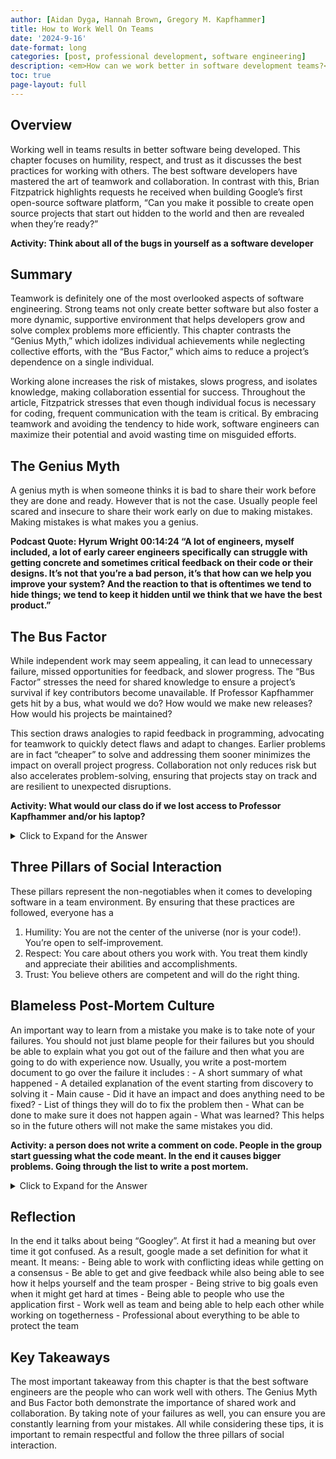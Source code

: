 ```yaml
---
author: [Aidan Dyga, Hannah Brown, Gregory M. Kapfhammer]
title: How to Work Well On Teams
date: '2024-9-16'
date-format: long
categories: [post, professional development, software engineering]
description: <em>How can we work better in software development teams?</em>
toc: true
page-layout: full
---
```


## Overview

Working well in teams results in better software being developed. This chapter focuses on humility, respect, and trust as it discusses the best practices for working with others. The best software developers have mastered the art of teamwork and collaboration. In contrast with this, Brian Fitzpatrick highlights requests he received when building Google’s first open-source software platform, “Can you make it possible to create open source projects that start out hidden to the world and then are revealed when they’re ready?"

**Activity: Think about all of the bugs in yourself as a software developer**

## Summary

Teamwork is definitely one of the most overlooked aspects of software engineering. Strong teams not only create better software but also foster a more dynamic, supportive environment that helps developers grow and solve complex problems more efficiently. This chapter contrasts the "Genius Myth," which idolizes individual achievements while neglecting collective efforts, with the "Bus Factor," which aims to reduce a project's dependence on a single individual. 

Working alone increases the risk of mistakes, slows progress, and isolates knowledge, making collaboration essential for success. Throughout the article, Fitzpatrick stresses that even though individual focus is necessary for coding, frequent communication with the team is critical. By embracing teamwork and avoiding the tendency to hide work, software engineers can maximize their potential and avoid wasting time on misguided efforts.

## The Genius Myth

A genius myth is when someone thinks it is bad to share their work before they are done and ready. However that is not the case. Usually people feel scared and insecure to share their work early on due to making mistakes. Making mistakes is what makes you a genius.

**Podcast Quote: Hyrum Wright 00:14:24  “A lot of engineers, myself included, a lot of early career engineers specifically can struggle with getting concrete and sometimes critical feedback on their code or their designs. It’s not that you’re a bad person, it’s that how can we help you improve your system? And the reaction to that is oftentimes we tend to hide things; we tend to keep it hidden until we think that we have the best product.”**

## The Bus Factor

While independent work may seem appealing, it can lead to unnecessary failure, missed opportunities for feedback, and slower progress. The "Bus Factor” stresses the need for shared knowledge to ensure a project’s survival if key contributors become unavailable. If Professor Kapfhammer gets hit by a bus, what would we do? How would we make new releases? How would his projects be maintained?

This section draws analogies to rapid feedback in programming, advocating for teamwork to quickly detect flaws and adapt to changes. Earlier problems are in fact “cheaper” to solve and addressing them sooner minimizes the impact on overall project progress. Collaboration not only reduces risk but also accelerates problem-solving, ensuring that projects stay on track and are resilient to unexpected disruptions.

**Activity: What would our class do if we lost access to Professor Kapfhammer and/or his laptop?**

<details> <summary>Click to Expand for the Answer</summary>
 
 If we lost access to Kapfhammer's laptop we would not be able to push our work since we need his Pypi. This stresses the "Buss Factor" where it be better to have another place to push then just from one computer. However you also run in the problem if you can push from any computer then people might start pushing when we are not ready.

 </details>


## Three Pillars of Social Interaction

These pillars represent the non-negotiables when it comes to developing software in a team environment. By ensuring that these practices are followed, everyone has a

1. Humility: You are not the center of the universe (nor is your code!). You’re open to self-improvement.
2. Respect: You care about others you work with.  You treat them kindly and appreciate their abilities and accomplishments.
3. Trust: You believe others are competent and will do the right thing.

## Blameless Post-Mortem Culture

An important way to learn from a mistake you make is to take note of your failures. You should not just blame people for their failures but you should be able to explain what you got out of the failure and then what you are going to do with experience now. Usually, you write a post-mortem document to go over the failure it includes :
- A short summary of what happened
- A detailed explanation of the event starting from discovery to solving it
- Main cause 
- Did it have an impact and does anything need to be fixed?
- List of things they will do to fix the problem then
- What can be done to make sure it does not happen again
- What was learned?
This helps so in the future others will not make the same mistakes you did. 

**Activity:  a person does not write a comment on code. People in the group start guessing what the code meant. In the end it causes bigger problems. Going through the list to write a post mortem.**

<details> <summary>Click to Expand for the Answer</summary>

First you would explain that the there was code with no comment. Also state that people started just taking guesses on the what it meant. Then you would state what got you to discover it which was it was causing bigger problems and to solve it figure out what the code really means and put a comment. Next you would do damage control and figure out what problem came from this. Then to not have this happen again make sure each person writes code comments for their code and that other people can explain it. In the end you learn that writing code comments is very important so there does not become bigger problems. It is also important to not point fingers and say that person has to fix it. You need to work as a group to fix it and make sure it does not happen again.

</details>

## Reflection

In the end it talks about being “Googley”. At first it had a meaning but over time it got confused. As a result, google made a set definition for what it meant. It means:
- Being able to work with conflicting ideas while getting on a consensus
- Be able to get and give feedback while also being able to see how it helps yourself and the team prosper
- Being strive to big goals even when it might get hard at times
- Being able to people who use the application first
- Work well as  team and being able to help each other while working on togetherness
- Professional about everything to be able to protect the team

## Key Takeaways

The most important takeaway from this chapter is that the best software engineers are the people who can work well with others. The Genius Myth and Bus Factor both demonstrate the importance of shared work and collaboration. By taking note of your failures as well, you can ensure you are constantly learning from your mistakes. All while considering these tips, it is important to remain respectful and follow the three pillars of social interaction. 




